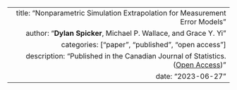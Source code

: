 ---
  title: "Nonparametric Simulation Extrapolation for Measurement Error Models"
  author: "**Dylan Spicker**, Michael P. Wallace, and Grace Y. Yi"
  categories: ["paper", "published", "open access"]
  description: "Published in the Canadian Journal of Statistics. ([Open Access](https://onlinelibrary.wiley.com/doi/10.1002/cjs.11777))"
  date: "2023-06-27"
---